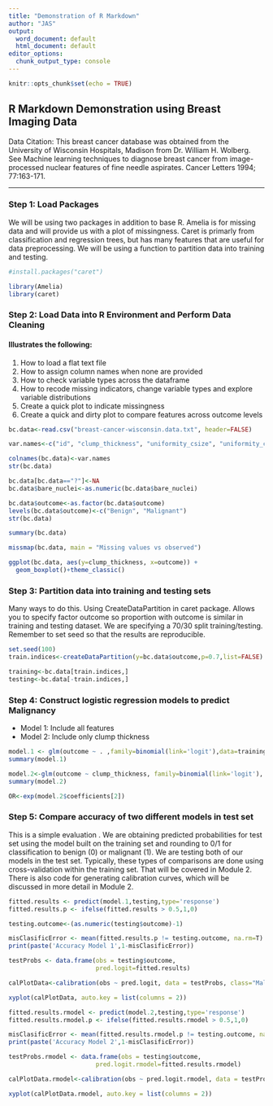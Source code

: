 ```yaml
---
title: "Demonstration of R Markdown"
author: "JAS"
output:
  word_document: default
  html_document: default
editor_options:
  chunk_output_type: console
---
```


```r
knitr::opts_chunk$set(echo = TRUE)
```


## R Markdown Demonstration using Breast Imaging Data
Data Citation: This breast cancer database was obtained from the University of Wisconsin Hospitals, Madison from Dr. William H. Wolberg.
See Machine learning techniques to diagnose breast cancer from image-processed nuclear features of fine needle aspirates. Cancer Letters 1994; 77:163-171.

***

### Step 1: Load Packages
We will be using two packages in addition to base R.
Amelia is for missing data and will provide us with a plot of missingness.
Caret is primarly from classification and regression trees, but has many features that are useful for data preprocessing. We will be using a function to partition data into training and testing.

```r

#install.packages("caret")

library(Amelia)
library(caret)
```

### Step 2: Load Data into R Environment and Perform Data Cleaning
#### Illustrates the following:
1. How to load a flat text file
2. How to assign column names when none are provided
3. How to check variable types across the dataframe
4. How to recode missing indicators, change variable types and explore variable distributions
5. Create a quick plot to indicate missingness
6. Create a quick and dirty plot to compare features across outcome levels

```r

bc.data<-read.csv("breast-cancer-wisconsin.data.txt", header=FALSE)

var.names<-c("id", "clump_thickness", "uniformity_csize", "uniformity_cshape", "marg_adhesion", "single_ecell_size", "bare_nuclei", "b_chromatin", "normal_nucleoli", "mitoses", "outcome")

colnames(bc.data)<-var.names
str(bc.data)

bc.data[bc.data=="?"]<-NA
bc.data$bare_nuclei<-as.numeric(bc.data$bare_nuclei)

bc.data$outcome<-as.factor(bc.data$outcome)
levels(bc.data$outcome)<-c("Benign", "Malignant")
str(bc.data)

summary(bc.data)

missmap(bc.data, main = "Missing values vs observed")

ggplot(bc.data, aes(y=clump_thickness, x=outcome)) + 
  geom_boxplot()+theme_classic()

```

### Step 3: Partition data into training and testing sets
Many ways to do this. Using CreateDataPartition in caret package. Allows you to specify factor outcome so proportion with outcome is similar in training and testing dataset.
We are specifying a 70/30 split training/testing.
Remember to set seed so that the results are reproducible.

```r
set.seed(100)
train.indices<-createDataPartition(y=bc.data$outcome,p=0.7,list=FALSE)

training<-bc.data[train.indices,]
testing<-bc.data[-train.indices,]
```

### Step 4: Construct logistic regression models to predict Malignancy
* Model 1: Include all features
* Model 2: Include only clump thickness

```r
model.1 <- glm(outcome ~ . ,family=binomial(link='logit'),data=training)
summary(model.1)

model.2<-glm(outcome ~ clump_thickness, family=binomial(link='logit'), data=training)
summary(model.2)

OR<-exp(model.2$coefficients[2])
```

### Step 5: Compare accuracy of two different models in test set
This is a simple evaluation . We are obtaining predicted probabilities for test set using the model built on the training set and rounding to 0/1 for classification to benign (0) or malignant (1). We are testing both of our models in the test set. Typically, these types of comparisons are done using cross-validation within the training set. That will be covered in Module 2. There is also code for generating calibration curves, which will be discussed in more detail in Module 2.

```r
fitted.results <- predict(model.1,testing,type='response')
fitted.results.p <- ifelse(fitted.results > 0.5,1,0)

testing.outcome<-(as.numeric(testing$outcome)-1)

misClasificError <- mean(fitted.results.p != testing.outcome, na.rm=T)
print(paste('Accuracy Model 1',1-misClasificError))

testProbs <- data.frame(obs = testing$outcome,
                        pred.logit=fitted.results)

calPlotData<-calibration(obs ~ pred.logit, data = testProbs, class="Malignant", cuts=5)

xyplot(calPlotData, auto.key = list(columns = 2))

fitted.results.rmodel <- predict(model.2,testing,type='response')
fitted.results.rmodel.p <- ifelse(fitted.results.rmodel > 0.5,1,0)

misClasificError <- mean(fitted.results.rmodel.p != testing.outcome, na.rm=T)
print(paste('Accuracy Model 2',1-misClasificError))

testProbs.rmodel <- data.frame(obs = testing$outcome,
                        pred.logit.rmodel=fitted.results.rmodel)

calPlotData.rmodel<-calibration(obs ~ pred.logit.rmodel, data = testProbs.rmodel, class="Malignant", cuts=5)

xyplot(calPlotData.rmodel, auto.key = list(columns = 2))
```

